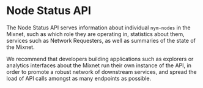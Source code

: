 
# Node Status API
The Node Status API serves information about individual `nym-nodes` in the Mixnet, such as which role they are operating in, statistics about them, services such as Network Requesters, as well as summaries of the state of the Mixnet.

<Callout type="info">
We recommend that developers building applications such as explorers or analytics interfaces about the Mixnet run their own instance of the API, in order to promote a robust network of downstream services, and spread the load of API calls amongst as many endpoints as possible.
</Callout>
